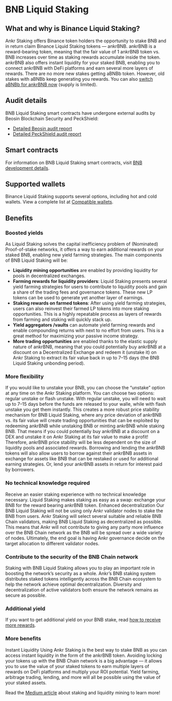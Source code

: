
# BNB Liquid Staking

## What and why is Binance Liquid Staking?
Ankr Staking offers Binance token holders the opportunity to stake BNB and in return claim Binance Liquid Staking tokens — ankrBNB. 
ankrBNB is a reward-bearing token, meaning that the fair value of 1 ankrBNB token vs. BNB increases over time as staking rewards accumulate inside the token.<br/>
ankrBNB also offers instant liquidity for your staked BNB, enabling you to connect ankrBNB with DeFi platforms and earn several more layers of rewards.
<Callout type="info">
There are no more new stakes getting aBNBb token. However, old stakes with aBNBb keep generating you rewards. You can also [switch aBNBb for ankrBNB now](https://www.ankr.com/staking/switch/) (supply is limited).
</Callout>

## Audit details
BNB Liquid Staking smart contracts have undergone external audits by Beosin Blockchain Security and PeckShield:
* [Detailed Beosin audit report](http://assets.ankr.com/earn/smart_contract_security_audit_bnb.pdf)
* [Detailed PeckShield audit report](https://assets.ankr.com/staking/smart_contract_security_audit_bnb_peckshield.pdf)

## Smart contracts
For information on BNB Liquid Staking smart contracts, visit [BNB development details](/staking-for-developers/dev-details/bnb-liquid-staking-mechanics/#smart-contracts).

## Supported wallets
Binance Liquid Staking supports several options, including hot and cold wallets. 
View a complete list at [Compatible wallets](/staking-extra/compatible-wallets/).

## Benefits

### Boosted yields
As Liquid Staking solves the capital inefficiency problem of (Nominated) Proof-of-stake networks, it offers a way to earn additional rewards on your staked BNB, enabling new yield farming strategies. The main components of BNB Liquid Staking will be:

* **Liquidity mining opportunities** are enabled by providing liquidity for pools in decentralized exchanges.
* **Farming rewards for liquidity providers**: Liquid Staking presents several yield farming strategies for users to contribute to liquidity pools and gain a share of the trading fees and governance tokens. These new LP tokens can be used to generate yet another layer of earnings.
* **Staking rewards on farmed tokens**: After using yield farming strategies, users can also reinvest their farmed LP tokens into more staking opportunities. This is a highly repeatable process as layers of rewards from farming and staking will quickly stack up.
* **Yield aggregators /vaults** can automate yield farming rewards and enable compounding returns with next to no effort from users. This is a great method for maximizing your passive income strategy.
* **More trading opportunities** are enabled thanks to the elastic supply nature of ankrBNB, meaning that you could potentially buy ankrBNB at a discount on a Decentralized Exchange and redeem it (unstake it) on Ankr Staking to extract its fair value back in up to 7–15 days (the BNB Liquid Staking unbonding period).

### More flexibility
If you would like to unstake your BNB, you can choose the “unstake” option at any time on the Ankr Staking platform. You can choose two options: regular unstake or flash unstake. With regular unstake, you will need to wait up to 7–15 days before the funds are released to your walle, while with flash unstake you get them instantly.
This creates a more robust price stability mechanism for BNB Liquid Staking, where any price deviation of ankrBNB vs. its fair value will create trading opportunities that can be exploited by redeeming ankrBNB while unstaking BNB or minting ankrBNB while staking BNB. That means if you could potentially buy ankrBNB at a discount on a DEX and unstake it on Ankr Staking at its fair value to make a profit! Therefore,  ankrBNB price stability will be less dependent on the size of liquidity pools and associated rewards. Borrowing and lending the ankrBNB tokens will also allow users to borrow against their ankrBNB assets in exchange for assets like BNB that can be restaked or used for additional earning strategies. Or, lend your  ankrBNB assets in return for interest paid by borrowers.

### No technical knowledge required
Receive an easier staking experience with no technical knowledge necessary. Liquid Staking makes staking as easy as a swap: exchange your BNB for the reward bearing ankrBNB token. Enhanced decentralization Our BNB Liquid Staking will not be using only Ankr validator nodes to stake the BNB from users. Ankr Staking will select several suitable and reliable BNB Chain validators, making BNB Liquid Staking as decentralized as possible. This means that Ankr will not contribute to giving any party more influence over the BNB Chain network as the BNB will be spread over a wide variety of nodes. Ultimately, the end goal is having Ankr governance decide on the target allocation to different validator nodes.

### Contribute to the security of the BNB Chain network
Staking with BNB Liquid Staking allows you to play an important role in boosting the network’s security as a whole. Ankr’s BNB staking system distributes staked tokens intelligently across the BNB Chain ecosystem to help the network achieve optimal decentralization. Diversity and decentralization of active validators both ensure the network remains as secure as possible.

### Additional yield
If you want to get additional yield on your BNB stake, read [how to receive more rewards](https://medium.com/ankr-network/ankr-x-ellipsis-staking-liquidity-mining-ankr-rewards-f49a76fd50cc).

### More benefits
Instant Liquidity Using Ankr Staking is the best way to stake BNB as you can access instant liquidity in the form of the ankrBNB token. 
Avoiding locking your tokens up with the BNB Chain network is a big advantage — it allows you to use the value of your staked tokens to earn multiple layers of rewards on DeFi platforms and multiply your ROI potential. 
Yield farming, arbitrage trading, lending, and more will all be possible using the value of your staked assets.

Read the [Medium article](https://medium.com/Ankr-network/Ankr-x-ellipsis-staking-liquidity-mining-Ankr-rewards-f49a76fd50cc) about staking and liquidity mining to learn more!